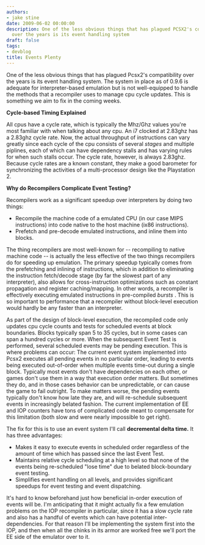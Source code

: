 ```yaml
---
authors:
- jake stine
date: 2009-06-02 00:00:00
description: One of the less obvious things that has plagued PCSX2's compatibility
  over the years is its event handling system
draft: false
tags:
- devblog
title: Events Plenty
---
```


One of the less obvious things that has plagued Pcsx2's compatibility
over the years is its event handling system. The system in place as of
0.9.6 is adequate for interpreter-based emulation but is not
well-equipped to handle the methods that a recompiler uses to manage cpu
cycle updates. This is something we aim to fix in the coming weeks.

<!-- truncate -->

**Cycle-based Timing Explained**

All cpus have a cycle rate, which is typically the Mhz/Ghz values you're
most familiar with when talking about any cpu. An i7 clocked at 2.83ghz
has a 2.83ghz cycle rate. Now, the actual throughput of instructions can
vary greatly since each cycle of the cpu consists of several *stages*
and multiple piplines, each of which can have dependency stalls and has
varying rules for when such stalls occur. The cycle rate, however, is
always 2.83ghz. Because cycle rates are a known constant, they make a
good barometer for synchronizing the activities of a multi-processor
design like the Playstation 2.

**Why do Recompilers Complicate Event Testing?**

Recompilers work as a significant speedup over interpreters by doing two
things:

-   Recompile the machine code of a emulated CPU (in our case MIPS
instructions) into code native to the host machine (ix86
instructions).
-   Prefetch and pre-decode emulated instructions, and inline them into
blocks.


The thing recompilers are most well-known for -- recompiling to native
machine code -- is actually the less effective of the two things
recompilers do for speeding up emulation. The primary speedup typically
comes from the prefetching and inlining of instructions, which in
addition to eliminating the instruction fetch/decode stage (by far the
slowest part of any interpreter), also allows for cross-instruction
optimizations such as constant propagation and register caching/mapping.
In other words, a recompiler is effectively executing emulated
instructions in pre-compiled *bursts* . This is so important to
performance that a recompiler without block-level execution would hardly
be any faster than an interpreter.

As part of the design of block-level execution, the recompiled code only
updates cpu cycle counts and tests for scheduled events at block
boundaries. Blocks typically span 5 to 35 cycles, but in some cases can
span a hundred cycles or more. When the subsequent Event Test is
performed, several scheduled events may be pending execution. This is
where problems can occur: The current event system implemented into
Pcsx2 executes all pending events in no particular order, leading to
events being executed out-of-order when multiple events time-out during
a single block. Typically most events don't have dependencies on each
other, or games don't use them in a way that execution order matters.
But sometimes they do, and in those cases behavior can be unpredictable,
or can cause the game to fail outright. To make matters worse, the
pending events typically don't know how late they are, and will
re-schedule subsequent events in increasingly belated fashion. The
current implementation of EE and IOP counters have tons of complicated
code meant to compensate for this limitation (both slow and were nearly
impossible to get right).

The fix for this is to use an event system I'll call **decremental delta
time.** It has three advantages:

-   Makes it easy to execute events in scheduled order regardless of the
amount of time which has passed since the last Event Test.
-   Maintains relative cycle scheduling at a high level so that none of
the events being re-scheduled "lose time" due to belated
block-boundary event testing.
-   Simplifies event handling on all levels, and provides significant
speedups for event testing and event dispatching.


It's hard to know beforehand just how beneficial in-order execution of
events will be. I'm anticipating that it might actually fix a few
emulation problems on the IOP recompiler in particular, since it has a
slow cycle rate and also has a handful of events which can have
potential inter-dependencies. For that reason I'll be implementing the
system first into the IOP, and then when all the chinks in its armor are
worked free we'll port the EE side of the emulator over to it.
